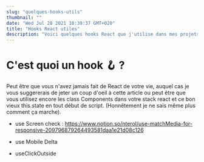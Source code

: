 ```yaml
---
slug: "quelques-hooks-utils"
thumbnail: ""
date: "Wed Jul 28 2021 18:39:37 GMT+020"
title: "Hooks React utiles"
description: "Voici quelques hooks React que j'utilise dans mes projets"
---
```


# C'est quoi un hook 🪝 ?

Peut être que vous n'avez jamais fait de React de votre vie, auquel cas je vous suggererais de jeter un coup d'oeil à <Link href="/post/instroduction-simple-a-react">cette article</Link>
ou peut être que vous utilisez encore les class Components dans votre stack react et ce bon vieux this.state en tout début de script. 
(Honnêtement je ne sais même plus comment ça marche). 




- use Screen
check : https://www.notion.so/nterol/use-matchMedia-for-responsive-209796879264493581daa1e21d08c126


- use Mobile Delta

- useClickOutside



